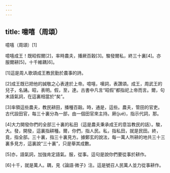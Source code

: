 ```yaml
---
---
---
```

title: 噫嘻（周頌）
---




噫嘻（周頌）[1]

噫嘻成王！既昭假爾[2]，率時農夫，播厥百穀[3]。駿發爾私，終三十裏[4]。亦服爾耕[5]，十千維耦[6]。

[1]這是周人歌頌成王教民勤於農事的詩。

[2]成王既已把他的誠敬之心表達於上帝。噫嘻，嘆詞，表讚頌。成王，周武王的兒子，名誦。昭，表明。假，至，達。古書中凡言“昭假”都指祀上帝而言。爾，句末語氣詞，在這裏相當於“矣”。

[3]率領這些農夫，教民耕田，播種百穀。時，通是，這些。農夫，管田的官吏。古代設田官，每三十裏分為一部，由一個田官來主持。厥(jué)，指示代詞，那。

[4]大力開發你們的全部三十裏的私田（這是農夫秉承成王的意旨教民的話）。駿，大。發，開發，這裏指耕種。爾，你們，指人民。私，指私田，就是民田。終，竟，指全部。三十裏，指三十裏見方。據鄭玄的說法，每一萬人所耕的地共三十三裏多見方，這裏說“三十裏”，只是舉其成數。

[5]亦，語氣詞，加強肯定語氣。服，從事。這句是說你們要從事於耕作。

[6]十千，就是萬人。耦，見《論語·微子》注。這是號召人民萬人並力從事耕作。
